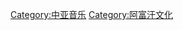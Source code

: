 {{Commonscat|Music of Afghanistan}}

[[Category:中亚音乐|Category:中亚音乐]]
[[Category:阿富汗文化|Category:阿富汗文化]]